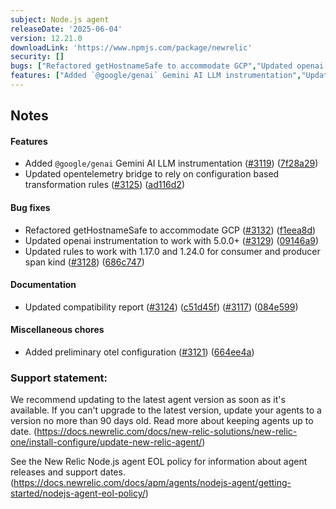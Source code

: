 ```yaml
---
subject: Node.js agent
releaseDate: '2025-06-04'
version: 12.21.0
downloadLink: 'https://www.npmjs.com/package/newrelic'
security: []
bugs: ["Refactored getHostnameSafe to accommodate GCP","Updated openai instrumentation to work with 5.0.0+","Updated rules to work with 1.17.0 and 1.24.0 for consumer and producer span kind"]
features: ["Added `@google/genai` Gemini AI LLM instrumentation","Updated opentelemetry bridge to rely on configuration based transformation rules"]
---
```


## Notes

#### Features

* Added `@google/genai` Gemini AI LLM instrumentation ([#3119](https://github.com/newrelic/node-newrelic/pull/3119)) ([7f28a29](https://github.com/newrelic/node-newrelic/commit/7f28a293fbd623464ed1f3f809de59eaea0ff367))
* Updated opentelemetry bridge to rely on configuration based transformation rules ([#3125](https://github.com/newrelic/node-newrelic/pull/3125)) ([ad116d2](https://github.com/newrelic/node-newrelic/commit/ad116d2aa49818c2824bca606a22c48abecf9580))

#### Bug fixes

* Refactored getHostnameSafe to accommodate GCP ([#3132](https://github.com/newrelic/node-newrelic/pull/3132)) ([f1eea8d](https://github.com/newrelic/node-newrelic/commit/f1eea8d076586cd0b6c4d671c261deefe5e0f027))
* Updated openai instrumentation to work with 5.0.0+ ([#3129](https://github.com/newrelic/node-newrelic/pull/3129)) ([09146a9](https://github.com/newrelic/node-newrelic/commit/09146a9d550c0cdbb23ec54325be6f8343db8b78))
* Updated rules to work with 1.17.0 and 1.24.0 for consumer and producer span kind ([#3128](https://github.com/newrelic/node-newrelic/pull/3128)) ([686c747](https://github.com/newrelic/node-newrelic/commit/686c747cedc2582061608c20402f11912092d5b5))

#### Documentation

* Updated compatibility report ([#3124](https://github.com/newrelic/node-newrelic/pull/3124)) ([c51d45f](https://github.com/newrelic/node-newrelic/commit/c51d45f4fc3c4fd56bdaa80c1028a83c7f4aadd2)) ([#3117](https://github.com/newrelic/node-newrelic/pull/3117)) ([084e599](https://github.com/newrelic/node-newrelic/commit/084e599428ac9c21e6991e27b5c154db2830ce17))

#### Miscellaneous chores

* Added preliminary otel configuration ([#3121](https://github.com/newrelic/node-newrelic/pull/3121)) ([664ee4a](https://github.com/newrelic/node-newrelic/commit/664ee4ae956d9cc6ebc6b68ad79a47948510422f))


### Support statement:

We recommend updating to the latest agent version as soon as it's available. If you can't upgrade to the latest version, update your agents to a version no more than 90 days old. Read more about keeping agents up to date. (https://docs.newrelic.com/docs/new-relic-solutions/new-relic-one/install-configure/update-new-relic-agent/)

See the New Relic Node.js agent EOL policy for information about agent releases and support dates. (https://docs.newrelic.com/docs/apm/agents/nodejs-agent/getting-started/nodejs-agent-eol-policy/)